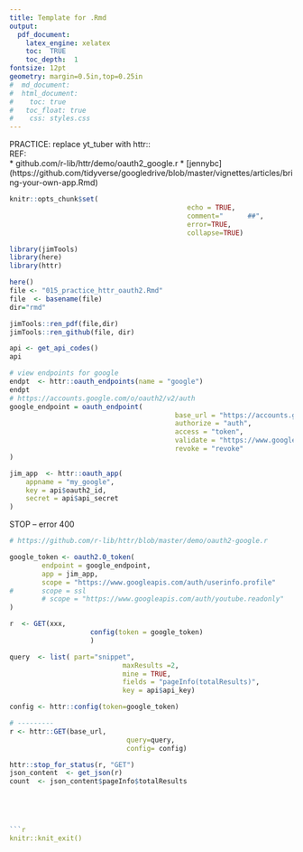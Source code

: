 ```yaml
---
title: Template for .Rmd
output: 
  pdf_document:
    latex_engine: xelatex
    toc:  TRUE
    toc_depth:  1
fontsize: 12pt
geometry: margin=0.5in,top=0.25in
#  md_document:
#  html_document:
#    toc: true
#  	toc_float: true
#    css: styles.css
---
```



PRACTICE:   replace yt_tuber with httr::   
REF:  
*  github.com/r-lib/httr/demo/oauth2_google.r
*  [jennybc] (https://github.com/tidyverse/googledrive/blob/master/vignettes/articles/bring-your-own-app.Rmd)

```r
knitr::opts_chunk$set(
											echo = TRUE,  
											comment="      ##",  
											error=TRUE, 
											collapse=TRUE)
```

```r
library(jimTools)
library(here)
library(httr)
```


```r
here()
file <- "015_practice_httr_oauth2.Rmd"
file  <- basename(file)
dir="rmd"

jimTools::ren_pdf(file,dir)
jimTools::ren_github(file, dir)
```

```r
api <- get_api_codes()
api
```

```r
# view endpoints for google
endpt  <- httr::oauth_endpoints(name = "google")
endpt
# https://accounts.google.com/o/oauth2/v2/auth
google_endpoint = oauth_endpoint(
										 base_url = "https://accounts.google.com/o/oauth2/v2/auth", 
										 authorize = "auth", 
										 access = "token", 
										 validate = "https://www.googleapis.com/oauth2/v1/tokeninfo",
										 revoke = "revoke"
)
```


```r
jim_app  <- httr::oauth_app(
	appname = "my_google",
	key = api$oauth2_id,
	secret = api$api_secret
)
```
STOP  -- error 400
```r
# https://github.com/r-lib/httr/blob/master/demo/oauth2-google.r

google_token <- oauth2.0_token(
		endpoint = google_endpoint, 
		app = jim_app, 
		scope = "https://www.googleapis.com/auth/userinfo.profile"
#		scope = ssl
		# scope = "https://www.googleapis.com/auth/youtube.readonly"
)

```


```r
r  <- GET(xxx,
					config(token = google_token)
					)
```

```r


query  <- list( part="snippet",
							maxResults =2,
							mine = TRUE,
							fields = "pageInfo(totalResults)",
							key = api$api_key)

config <- httr::config(token=google_token)

# ---------
r <- httr::GET(base_url,
							 query=query, 
							 config= config) 

httr::stop_for_status(r, "GET")
json_content  <- get_json(r)
count  <- json_content$pageInfo$totalResults

 



```r
knitr::knit_exit()
```

